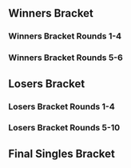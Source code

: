 {{DISPLAYTITLE:SoCal Colosseum #2: Singles Bracket}}{{SetGame|melee}}{{tabs static
|name1=Overview
|link1=SoCal Colosseum/2
|name2=Singles Bracket
|link2=SoCal Colosseum/2/Singles Bracket
|name3=Doubles Bracket
|link3=SoCal Colosseum/2/Doubles Bracket
|This=2
}}<br/>

==Winners Bracket==
===Winners Bracket Rounds 1-4===
{{128DEWBracketA
|column-width=150
<!--Round of 128-->
|r1m1p1=Lucky |r1m1p1flag=us |r1m1p1score={{win}} |r1m1win=1
|r1m1p2=Bye |r1m1p2flag= |r1m1p2score= 
|r1m2p1=Openzmindz |r1m2p1flag=us |r1m2p1score=0 |r1m2win=2
|r1m2p2=Zlazher |r1m2p2flag=fi |r1m2p2score=2 
|r1m3p1=V$ |r1m3p1flag= |r1m3p1score=2 |r1m3win=1
|r1m3p2=Boxes |r1m3p2flag=us |r1m3p2score=0 
|r1m4p1=Yung! |r1m4p1flag= |r1m4p1score=2 |r1m4win=1
|r1m4p2=Fractal |r1m4p2flag=us |r1m4p2score=0 
|r1m5p1=Zeo |r1m5p1flag=us |r1m5p1score={{win}} |r1m5win=1
|r1m5p2=Bye |r1m5p2flag= |r1m5p2score= 
|r1m6p1=C0XX |r1m6p1flag=us |r1m6p1score=2 |r1m6win=1
|r1m6p2=Slime |r1m6p2flag=us |r1m6p2score=0 
|r1m7p1=Devastation |r1m7p1flag=us |r1m7p1score=2 |r1m7win=1
|r1m7p2=Alex Metapod |r1m7p2flag=us |r1m7p2score=0 
|r1m8p1=Grandma's Cleavage |r1m8p1flag=us |r1m8p1score=2 |r1m8win=1
|r1m8p2=TDK |r1m8p2flag=us |r1m8p2score=1 
|r1m9p1=Darkatma |r1m9p1flag=us |r1m9p1score={{win}} |r1m9win=1
|r1m9p2=Bye |r1m9p2flag= |r1m9p2score= 
|r1m10p1=dankrooster |r1m10p1flag=us |r1m10p1score=DQ |r1m10win=2
|r1m10p2=LittleOne |r1m10p2flag=us |r1m10p2score={{win}} 
|r1m11p1=Manatee |r1m11p1flag=us |r1m11p1score=2 |r1m11win=1
|r1m11p2=Enkianz |r1m11p2flag=us |r1m11p2score=0 
|r1m12p1=Dilla |r1m12p1flag=us |r1m12p1score=2 |r1m12win=1
|r1m12p2=Creed |r1m12p2flag= |r1m12p2score=0 
|r1m13p1=Kira |r1m13p1flag=us |r1m13p1score={{win}} |r1m13win=1
|r1m13p2=Bye |r1m13p2flag= |r1m13p2score= 
|r1m14p1=Smish |r1m14p1flag=us |r1m14p1score=2 |r1m14win=1
|r1m14p2=n3z |r1m14p2flag= |r1m14p2score=1 
|r1m15p1=Tuxedo Mask |r1m15p1flag=us |r1m15p1score=2 |r1m15win=1
|r1m15p2=dankyou |r1m15p2flag=us |r1m15p2score=0 
|r1m16p1=Doomy |r1m16p1flag=us |r1m16p1score=2 |r1m16win=1
|r1m16p2=Tangle |r1m16p2flag=us |r1m16p2score=0 
|r1m17p1=HugS |r1m17p1flag=us |r1m17p1score={{win}} |r1m17win=1
|r1m17p2=Bye |r1m17p2flag= |r1m17p2score= 
|r1m18p1=T1s |r1m18p1flag=us |r1m18p1score=1 |r1m18win=2
|r1m18p2=Q |r1m18p2flag=us |r1m18p2score=2 
|r1m19p1=joejoe |r1m19p1flag=us |r1m19p1score=2 |r1m19win=1
|r1m19p2=SweetyJesus |r1m19p2flag=us |r1m19p2score=0 
|r1m20p1=Cesar |r1m20p1flag=us |r1m20p1score=2 |r1m20win=1
|r1m20p2=Trolley |r1m20p2flag=us |r1m20p2score=0 
|r1m21p1=LuigiKid |r1m21p1flag=us |r1m21p1score={{win}} |r1m21win=1
|r1m21p2=Bye |r1m21p2flag= |r1m21p2score= 
|r1m22p1=Alex Diaz |r1m22p1flag=us |r1m22p1score=2 |r1m22win=1
|r1m22p2=Prince Shipwreck |r1m22p2flag= |r1m22p2score=0 
|r1m23p1=Yeti |r1m23p1flag=us |r1m23p1score=2 |r1m23win=1
|r1m23p2=Banana |r1m23p2flag=us |r1m23p2score=0 
|r1m24p1=KayGee |r1m24p1flag=us |r1m24p1score={{win}} |r1m24win=1
|r1m24p2=Free Shampoo |r1m24p2flag= |r1m24p2score=DQ 
|r1m25p1=MikeHaze |r1m25p1flag=us |r1m25p1score={{win}} |r1m25win=1
|r1m25p2=Bye |r1m25p2flag= |r1m25p2score= 
|r1m26p1=Yink |r1m26p1flag=us |r1m26p1score=2 |r1m26win=1
|r1m26p2=Cakes |r1m26p2flag=us |r1m26p2score=0 
|r1m27p1=Neeco |r1m27p1flag=us |r1m27p1score=2 |r1m27win=1
|r1m27p2=ben-g |r1m27p2flag= |r1m27p2score=1 
|r1m28p1=Darkroom |r1m28p1flag=us |r1m28p1score=2 |r1m28win=1
|r1m28p2=Chairman Meow |r1m28p2flag=au |r1m28p2score=0 
|r1m29p1=mixx |r1m29p1flag=us |r1m29p1score={{win}} |r1m29win=1
|r1m29p2=Bye |r1m29p2flag= |r1m29p2score= 
|r1m30p1=Hidalgo |r1m30p1flag=us |r1m30p1score=2 |r1m30win=1
|r1m30p2=Homestar |r1m30p2flag=us |r1m30p2score=1 
|r1m31p1=Yoshi |r1m31p1flag=us |r1m31p1score={{win}} |r1m31win=1
|r1m31p2=coobs |r1m31p2flag=us |r1m31p2score=DQ 
|r1m32p1=billyboy48 |r1m32p1flag=us |r1m32p1score=2 |r1m32win=1
|r1m32p2=Zazu |r1m32p2flag=us |r1m32p2score=0 
|r1m33p1=S2J |r1m33p1flag=us |r1m33p1score={{win}} |r1m33win=1
|r1m33p2=Bye |r1m33p2flag= |r1m33p2score= 
|r1m34p1=Tonic |r1m34p1flag= |r1m34p1score=0 |r1m34win=2
|r1m34p2=Crispy |r1m34p2flag=us |r1m34p2score=2 
|r1m35p1=ThisSideDown |r1m35p1flag=us |r1m35p1score=2 |r1m35win=1
|r1m35p2=Shire |r1m35p2flag=us |r1m35p2score=0 
|r1m36p1=TravisT |r1m36p1flag=us |r1m36p1score=0 |r1m36win=2
|r1m36p2=Connorasada |r1m36p2flag=us |r1m36p2score=2 
|r1m37p1=null |r1m37p1flag=us |r1m37p1score={{win}} |r1m37win=1
|r1m37p2=Bye |r1m37p2flag= |r1m37p2score= 
|r1m38p1=Booty |r1m38p1flag=us |r1m38p1score=2 |r1m38win=1
|r1m38p2=Tamb |r1m38p2flag=us |r1m38p2score=0 
|r1m39p1=Mchi |r1m39p1flag=us |r1m39p1score=2 |r1m39win=1
|r1m39p2=Birdman |r1m39p2flag=us |r1m39p2score=0 
|r1m40p1=omlet |r1m40p1flag=us |r1m40p1score=2 |r1m40win=1
|r1m40p2=El Cancel |r1m40p2flag=us |r1m40p2score=0 
|r1m41p1=Squid |r1m41p1flag=us |r1m41p1score={{win}} |r1m41win=1
|r1m41p2=Bye |r1m41p2flag= |r1m41p2score= 
|r1m42p1=Oli |r1m42p1flag=au |r1m42p1score=1 |r1m42win=2
|r1m42p2=xenyx |r1m42p2flag=us |r1m42p2score=2 
|r1m43p1=Guluheend |r1m43p1flag=us |r1m43p1score=2 |r1m43win=1
|r1m43p2=ember- |r1m43p2flag=us |r1m43p2score=0 
|r1m44p1=Vavez |r1m44p1flag=us |r1m44p1score=2 |r1m44win=1
|r1m44p2=Fire |r1m44p2flag=us |r1m44p2score=0 
|r1m45p1=Jace |r1m45p1flag=us |r1m45p1score={{win}} |r1m45win=1
|r1m45p2=Bye |r1m45p2flag= |r1m45p2score= 
|r1m46p1=pog0 |r1m46p1flag=us |r1m46p1score=1 |r1m46win=2
|r1m46p2=Shmanky |r1m46p2flag= |r1m46p2score=2 
|r1m47p1=Sergio |r1m47p1flag=us |r1m47p1score=2 |r1m47win=1
|r1m47p2=Narwhal |r1m47p2flag=us |r1m47p2score=0 
|r1m48p1=Brodavid |r1m48p1flag=us |r1m48p1score=2 |r1m48win=1
|r1m48p2=Munch |r1m48p2flag=us |r1m48p2score=1 
|r1m49p1=n0ne |r1m49p1flag=ni |r1m49p1score={{win}} |r1m49win=1
|r1m49p2=Bye |r1m49p2flag= |r1m49p2score= 
|r1m50p1=Pulse |r1m50p1flag=us |r1m50p1score=0 |r1m50win=2
|r1m50p2=Breezy |r1m50p2flag=us |r1m50p2score=2 
|r1m51p1=Videowaffles |r1m51p1flag=us |r1m51p1score=2 |r1m51win=1
|r1m51p2=beta |r1m51p2flag=us |r1m51p2score=0 
|r1m52p1=Jago |r1m52p1flag=us |r1m52p1score=2 |r1m52win=1
|r1m52p2=Substitute |r1m52p2flag=us |r1m52p2score=0 
|r1m53p1=YAMS |r1m53p1flag= |r1m53p1score={{win}} |r1m53win=1
|r1m53p2=Bye |r1m53p2flag= |r1m53p2score= 
|r1m54p1=A-Dar |r1m54p1flag= |r1m54p1score=2 |r1m54win=1
|r1m54p2=Bounce |r1m54p2flag=us |r1m54p2score=0 
|r1m55p1=Peligro |r1m55p1flag=us |r1m55p1score=2 |r1m55win=1
|r1m55p2=1AR |r1m55p2flag=us |r1m55p2score=0 
|r1m56p1=Dandy |r1m56p1flag= |r1m56p1score=2 |r1m56win=1
|r1m56p2=Ruin |r1m56p2flag=us |r1m56p2score=0 
|r1m57p1=Chillindude |r1m57p1flag=us |r1m57p1score={{win}} |r1m57win=1
|r1m57p2=Bye |r1m57p2flag= |r1m57p2score= 
|r1m58p1=Yony |r1m58p1flag=us |r1m58p1score=2 |r1m58win=1
|r1m58p2=YungWaveDash |r1m58p2flag=us |r1m58p2score=0 
|r1m59p1=Hulka |r1m59p1flag=us |r1m59p1score=2 |r1m59win=1
|r1m59p2=Theo |r1m59p2flag= |r1m59p2score=0 
|r1m60p1=Ringler |r1m60p1flag=us |r1m60p1score={{win}} |r1m60win=1
|r1m60p2=HumanFry |r1m60p2flag=us |r1m60p2score=DQ 
|r1m61p1=Reno |r1m61p1flag=us |r1m61p1score={{win}} |r1m61win=1
|r1m61p2=Bye |r1m61p2flag= |r1m61p2score= 
|r1m62p1=JustKause |r1m62p1flag=us |r1m62p1score={{win}} |r1m62win=1
|r1m62p2=shadow |r1m62p2flag= |r1m62p2score=DQ 
|r1m63p1=CPU |r1m63p1flag=us |r1m63p1score=2 |r1m63win=1
|r1m63p2=G-Rat |r1m63p2flag= |r1m63p2score=0 
|r1m64p1=Kony |r1m64p1flag=us |r1m64p1score=2 |r1m64win=1
|r1m64p2=Shmid |r1m64p2flag=us |r1m64p2score=0 

<!--Round of 64-->
|r2m1p1=Lucky |r2m1p1flag=us |r2m1p1score=2 |r2m1win=1
|r2m1p2=Zlazher |r2m1p2flag=fi |r2m1p2score=1 
|r2m2p1=V$ |r2m2p1flag= |r2m2p1score=2 |r2m2win=1
|r2m2p2=Yung! |r2m2p2flag= |r2m2p2score=1 
|r2m3p1=Zeo |r2m3p1flag=us |r2m3p1score=2 |r2m3win=1
|r2m3p2=C0XX |r2m3p2flag=us |r2m3p2score=0 
|r2m4p1=Devastation |r2m4p1flag=us |r2m4p1score=2 |r2m4win=1
|r2m4p2=Grandma's Cleavage |r2m4p2flag=us |r2m4p2score=0 
|r2m5p1=Darkatma |r2m5p1flag=us |r2m5p1score=2 |r2m5win=1
|r2m5p2=LittleOne |r2m5p2flag=us |r2m5p2score=0 
|r2m6p1=Manatee |r2m6p1flag=us |r2m6p1score=2 |r2m6win=1
|r2m6p2=Dilla |r2m6p2flag=us |r2m6p2score=1 
|r2m7p1=Kira |r2m7p1flag=us |r2m7p1score=2 |r2m7win=1
|r2m7p2=Smish |r2m7p2flag=us |r2m7p2score=0 
|r2m8p1=Tuxedo Mask |r2m8p1flag=us |r2m8p1score=0 |r2m8win=2
|r2m8p2=Doomy |r2m8p2flag=us |r2m8p2score=2 
|r2m9p1=HugS |r2m9p1flag=us |r2m9p1score=2 |r2m9win=1
|r2m9p2=Q |r2m9p2flag=us |r2m9p2score=0 
|r2m10p1=joejoe |r2m10p1flag=us |r2m10p1score=2 |r2m10win=1
|r2m10p2=Cesar |r2m10p2flag=us |r2m10p2score=1 
|r2m11p1=LuigiKid |r2m11p1flag=us |r2m11p1score=2 |r2m11win=1
|r2m11p2=Alex Diaz |r2m11p2flag=us |r2m11p2score=0 
|r2m12p1=Yeti |r2m12p1flag=us |r2m12p1score=2 |r2m12win=1
|r2m12p2=KayGee |r2m12p2flag=us |r2m12p2score=0 
|r2m13p1=MikeHaze |r2m13p1flag=us |r2m13p1score=2 |r2m13win=1
|r2m13p2=Yink |r2m13p2flag=us |r2m13p2score=0 
|r2m14p1=Neeco |r2m14p1flag=us |r2m14p1score=2 |r2m14win=1
|r2m14p2=Darkroom |r2m14p2flag=us |r2m14p2score=0 
|r2m15p1=mixx |r2m15p1flag=us |r2m15p1score=2 |r2m15win=1
|r2m15p2=Hidalgo |r2m15p2flag=us |r2m15p2score=1 
|r2m16p1=Yoshi |r2m16p1flag=us |r2m16p1score=2 |r2m16win=1
|r2m16p2=billyboy48 |r2m16p2flag=us |r2m16p2score=1 
|r2m17p1=S2J |r2m17p1flag=us |r2m17p1score=2 |r2m17win=1
|r2m17p2=Crispy |r2m17p2flag=us |r2m17p2score=0 
|r2m18p1=ThisSideDown |r2m18p1flag=us |r2m18p1score=2 |r2m18win=1
|r2m18p2=Connorasada |r2m18p2flag=us |r2m18p2score=1 
|r2m19p1=null |r2m19p1flag=us |r2m19p1score=2 |r2m19win=1
|r2m19p2=Booty |r2m19p2flag=us |r2m19p2score=0 
|r2m20p1=Mchi |r2m20p1flag=us |r2m20p1score=2 |r2m20win=1
|r2m20p2=omlet |r2m20p2flag=us |r2m20p2score=0 
|r2m21p1=Squid |r2m21p1flag=us |r2m21p1score=2 |r2m21win=1
|r2m21p2=xenyx |r2m21p2flag=us |r2m21p2score=0 
|r2m22p1=Guluheend |r2m22p1flag=us |r2m22p1score=2 |r2m22win=1
|r2m22p2=Vavez |r2m22p2flag=us |r2m22p2score=0 
|r2m23p1=Jace |r2m23p1flag=us |r2m23p1score=2 |r2m23win=1
|r2m23p2=Shmanky |r2m23p2flag= |r2m23p2score=0 
|r2m24p1=Sergio |r2m24p1flag=us |r2m24p1score=2 |r2m24win=1
|r2m24p2=Brodavid |r2m24p2flag=us |r2m24p2score=1 
|r2m25p1=n0ne |r2m25p1flag=ni |r2m25p1score=2 |r2m25win=1
|r2m25p2=Breezy |r2m25p2flag=us |r2m25p2score=0 
|r2m26p1=Videowaffles |r2m26p1flag=us |r2m26p1score=1 |r2m26win=2
|r2m26p2=Jago |r2m26p2flag=us |r2m26p2score=2 
|r2m27p1=YAMS |r2m27p1flag= |r2m27p1score=2 |r2m27win=1
|r2m27p2=A-Dar |r2m27p2flag= |r2m27p2score=1 
|r2m28p1=Peligro |r2m28p1flag=us |r2m28p1score=2 |r2m28win=1
|r2m28p2=Dandy |r2m28p2flag= |r2m28p2score=0 
|r2m29p1=Chillindude |r2m29p1flag=us |r2m29p1score=2 |r2m29win=1
|r2m29p2=Yony |r2m29p2flag=us |r2m29p2score=0 
|r2m30p1=Hulka |r2m30p1flag=us |r2m30p1score=2 |r2m30win=1
|r2m30p2=Ringler |r2m30p2flag=us |r2m30p2score=0 
|r2m31p1=Reno |r2m31p1flag=us |r2m31p1score={{win}} |r2m31win=1
|r2m31p2=JustKause |r2m31p2flag=us |r2m31p2score=DQ 
|r2m32p1=CPU |r2m32p1flag=us |r2m32p1score=2 |r2m32win=1
|r2m32p2=Kony |r2m32p2flag=us |r2m32p2score=0 

<!--Round of 32-->
|r3m1p1=Lucky |r3m1p1flag=us |r3m1p1score=2 |r3m1win=1
|r3m1p2=V$ |r3m1p2flag= |r3m1p2score=1 
|r3m2p1=Zeo |r3m2p1flag=us |r3m2p1score=2 |r3m2win=1
|r3m2p2=Devastation |r3m2p2flag=us |r3m2p2score=0 
|r3m3p1=Darkatma |r3m3p1flag=us |r3m3p1score=2 |r3m3win=1
|r3m3p2=Manatee |r3m3p2flag=us |r3m3p2score=0 
|r3m4p1=Kira |r3m4p1flag=us |r3m4p1score=2 |r3m4win=1
|r3m4p2=Doomy |r3m4p2flag=us |r3m4p2score=0 
|r3m5p1=HugS |r3m5p1flag=us |r3m5p1score=2 |r3m5win=1
|r3m5p2=joejoe |r3m5p2flag=us |r3m5p2score=0 
|r3m6p1=LuigiKid |r3m6p1flag=us |r3m6p1score=1 |r3m6win=2
|r3m6p2=Yeti |r3m6p2flag=us |r3m6p2score=2 
|r3m7p1=MikeHaze |r3m7p1flag=us |r3m7p1score=2 |r3m7win=1
|r3m7p2=Neeco |r3m7p2flag=us |r3m7p2score=0 
|r3m8p1=mixx |r3m8p1flag=us |r3m8p1score=2 |r3m8win=1
|r3m8p2=Yoshi |r3m8p2flag=us |r3m8p2score=0 
|r3m9p1=S2J |r3m9p1flag=us |r3m9p1score=2 |r3m9win=1
|r3m9p2=ThisSideDown |r3m9p2flag=us |r3m9p2score=0 
|r3m10p1=null |r3m10p1flag=us |r3m10p1score=2 |r3m10win=1
|r3m10p2=Mchi |r3m10p2flag=us |r3m10p2score=1 
|r3m11p1=Squid |r3m11p1flag=us |r3m11p1score=2 |r3m11win=1
|r3m11p2=Guluheend |r3m11p2flag=us |r3m11p2score=0 
|r3m12p1=Jace |r3m12p1flag=us |r3m12p1score=2 |r3m12win=1
|r3m12p2=Sergio |r3m12p2flag=us |r3m12p2score=0 
|r3m13p1=n0ne |r3m13p1flag=ni |r3m13p1score=2 |r3m13win=1
|r3m13p2=Jago |r3m13p2flag=us |r3m13p2score=0 
|r3m14p1=YAMS |r3m14p1flag= |r3m14p1score=0 |r3m14win=2
|r3m14p2=Peligro |r3m14p2flag=us |r3m14p2score=2 
|r3m15p1=Chillindude |r3m15p1flag=us |r3m15p1score=2 |r3m15win=1
|r3m15p2=Hulka |r3m15p2flag=us |r3m15p2score=0 
|r3m16p1=Reno |r3m16p1flag=us |r3m16p1score=2 |r3m16win=1
|r3m16p2=CPU |r3m16p2flag=us |r3m16p2score=1 

<!--Round of 16-->
|r4m1p1=Lucky |r4m1p1flag=us |r4m1p1score=2 |r4m1win=1
|r4m1p2=Zeo |r4m1p2flag=us |r4m1p2score=0 
|r4m2p1=Darkatma |r4m2p1flag=us |r4m2p1score=2 |r4m2win=1
|r4m2p2=Kira |r4m2p2flag=us |r4m2p2score=1 
|r4m3p1=HugS |r4m3p1flag=us |r4m3p1score=2 |r4m3win=1
|r4m3p2=Yeti |r4m3p2flag=us |r4m3p2score=0 
|r4m4p1=MikeHaze |r4m4p1flag=us |r4m4p1score=2 |r4m4win=1
|r4m4p2=mixx |r4m4p2flag=us |r4m4p2score=0 
|r4m5p1=S2J |r4m5p1flag=us |r4m5p1score=2 |r4m5win=1
|r4m5p2=null |r4m5p2flag=us |r4m5p2score=0 
|r4m6p1=Squid |r4m6p1flag=us |r4m6p1score=2 |r4m6win=1
|r4m6p2=Jace |r4m6p2flag=us |r4m6p2score=0 
|r4m7p1=n0ne |r4m7p1flag=ni |r4m7p1score=2 |r4m7win=1
|r4m7p2=Peligro |r4m7p2flag=us |r4m7p2score=0 
|r4m8p1=Chillindude |r4m8p1flag=us |r4m8p1score=2 |r4m8win=1
|r4m8p2=Reno |r4m8p2flag=us |r4m8p2score=0 
}}
===Winners Bracket Rounds 5-6===
{{8DEWBracketA
|R1=Winners Round 5
|R2=Winners Round 6

<!--Round of 8-->
|r1m1p1=Lucky |r1m1p1flag=us |r1m1p1score=0 |r1m1win=2
|r1m1p2=Darkatma |r1m1p2flag=us |r1m1p2score=2
|r1m2p1=HugS |r1m2p1flag=us |r1m2p1score=0 |r1m2win=2
|r1m2p2=MikeHaze |r1m2p2flag=us |r1m2p2score=2
|r1m3p1=S2J |r1m3p1flag=us |r1m3p1score=2 |r1m3win=1
|r1m3p2=Squid |r1m3p2flag=us |r1m3p2score=1
|r1m4p1=n0ne |r1m4p1flag=ni |r1m4p1score=2 |r1m4win=1
|r1m4p2=Chillindude |r1m4p2flag=us |r1m4p2score=1

<!--Semifinal-->
|r2m1p1=Darkatma |r2m1p1flag=us |r2m1p1score=0 |r2m1win=2
|r2m1p2=MikeHaze |r2m1p2flag=us |r2m1p2score=3
|r2m2p1=S2J |r2m2p1flag=us |r2m2p1score=2 |r2m2win=2
|r2m2p2=n0ne |r2m2p2flag=ni |r2m2p2score=3
}}
==Losers Bracket==
===Losers Bracket Rounds 1-4===
{{128DELBracketSmwA
|tourneylink=SoCal Colosseum/2
|tourneyname=SoCal Colosseum #2
|l1placement=97-128
|l2placement=65-96
|l3placement=49-64
|l4placement=33-48

<!--Round 1-->
|l1m1p1=Zazu |l1m1p1flag=us |l1m1p1score={{win}} 
|l1m1p2=coobs |l1m1p2flag=us |l1m1p2score=DQ 
|l1m1win=1
|l1m2p1=Homestar |l1m2p1flag=us |l1m2p1score={{win}} 
|l1m2p2=Bye |l1m2p2flag= |l1m2p2score= 
|l1m2win=1
|l1m3p1=Chairman Meow |l1m3p1flag=au |l1m3p1score=0 
|l1m3p2=ben-g |l1m3p2flag= |l1m3p2score=2 
|l1m3win=2
|l1m4p1=Cakes |l1m4p1flag=us |l1m4p1score={{win}} 
|l1m4p2=Bye |l1m4p2flag= |l1m4p2score= 
|l1m4win=1
|l1m5p1=Free Shampoo |l1m5p1flag= |l1m5p1score=DQ 
|l1m5p2=Banana |l1m5p2flag=us |l1m5p2score={{win}} 
|l1m5win=2
|l1m6p1=Prince Shipwreck |l1m6p1flag= |l1m6p1score={{win}} 
|l1m6p2=Bye |l1m6p2flag= |l1m6p2score= 
|l1m6win=1
|l1m7p1=Trolley |l1m7p1flag=us |l1m7p1score=2 
|l1m7p2=SweetyJesus |l1m7p2flag=us |l1m7p2score=1 
|l1m7win=1
|l1m8p1=T1s |l1m8p1flag=us |l1m8p1score={{win}} 
|l1m8p2=Bye |l1m8p2flag= |l1m8p2score= 
|l1m8win=1
|l1m9p1=Tangle |l1m9p1flag=us |l1m9p1score=2 
|l1m9p2=dankyou |l1m9p2flag=us |l1m9p2score=0 
|l1m9win=1
|l1m10p1=n3z |l1m10p1flag= |l1m10p1score={{win}} 
|l1m10p2=Bye |l1m10p2flag= |l1m10p2score= 
|l1m10win=1
|l1m11p1=Creed |l1m11p1flag= |l1m11p1score=2 
|l1m11p2=Enkianz |l1m11p2flag=us |l1m11p2score=0 
|l1m11win=1
|l1m12p1=dankrooster |l1m12p1flag=us |l1m12p1score={{win}} 
|l1m12p2=Bye |l1m12p2flag= |l1m12p2score= 
|l1m12win=1
|l1m13p1=TDK |l1m13p1flag=us |l1m13p1score=2 
|l1m13p2=Alex Metapod |l1m13p2flag=us |l1m13p2score=1 
|l1m13win=1
|l1m14p1=Slime |l1m14p1flag=us |l1m14p1score={{win}} 
|l1m14p2=Bye |l1m14p2flag= |l1m14p2score= 
|l1m14win=1
|l1m15p1=Fractal |l1m15p1flag=us |l1m15p1score=0 
|l1m15p2=Boxes |l1m15p2flag=us |l1m15p2score=2 
|l1m15win=2
|l1m16p1=Openzmindz |l1m16p1flag=us |l1m16p1score={{win}} 
|l1m16p2=Bye |l1m16p2flag= |l1m16p2score= 
|l1m16win=1
|l1m17p1=Shmid |l1m17p1flag=us |l1m17p1score={{win}} 
|l1m17p2=G-Rat |l1m17p2flag= |l1m17p2score=DQ 
|l1m17win=1
|l1m18p1=shadow |l1m18p1flag= |l1m18p1score={{win}} 
|l1m18p2=Bye |l1m18p2flag= |l1m18p2score= 
|l1m18win=1
|l1m19p1=HumanFry |l1m19p1flag=us |l1m19p1score=DQ 
|l1m19p2=Theo |l1m19p2flag= |l1m19p2score={{win}} 
|l1m19win=2
|l1m20p1=YungWaveDash |l1m20p1flag=us |l1m20p1score={{win}} 
|l1m20p2=Bye |l1m20p2flag= |l1m20p2score= 
|l1m20win=1
|l1m21p1=Ruin |l1m21p1flag=us |l1m21p1score=2 
|l1m21p2=1AR |l1m21p2flag=us |l1m21p2score=0 
|l1m21win=1
|l1m22p1=Bounce |l1m22p1flag=us |l1m22p1score={{win}} 
|l1m22p2=Bye |l1m22p2flag= |l1m22p2score= 
|l1m22win=1
|l1m23p1=Substitute |l1m23p1flag=us |l1m23p1score=1 
|l1m23p2=beta |l1m23p2flag=us |l1m23p2score=2 
|l1m23win=2
|l1m24p1=Pulse |l1m24p1flag=us |l1m24p1score={{win}} 
|l1m24p2=Bye |l1m24p2flag= |l1m24p2score= 
|l1m24win=1
|l1m25p1=Munch |l1m25p1flag=us |l1m25p1score=2 
|l1m25p2=Narwhal |l1m25p2flag=us |l1m25p2score=0 
|l1m25win=1
|l1m26p1=pog0 |l1m26p1flag=us |l1m26p1score={{win}} 
|l1m26p2=Bye |l1m26p2flag= |l1m26p2score= 
|l1m26win=1
|l1m27p1=Fire |l1m27p1flag=us |l1m27p1score=2 
|l1m27p2=ember- |l1m27p2flag=us |l1m27p2score=1 
|l1m27win=1
|l1m28p1=Oli |l1m28p1flag=au |l1m28p1score={{win}} 
|l1m28p2=Bye |l1m28p2flag= |l1m28p2score= 
|l1m28win=1
|l1m29p1=El Cancel |l1m29p1flag=us |l1m29p1score=0 
|l1m29p2=Birdman |l1m29p2flag=us |l1m29p2score=2 
|l1m29win=2
|l1m30p1=Tamb |l1m30p1flag=us |l1m30p1score={{win}} 
|l1m30p2=Bye |l1m30p2flag= |l1m30p2score= 
|l1m30win=1
|l1m31p1=TravisT |l1m31p1flag=us |l1m31p1score=2 
|l1m31p2=Shire |l1m31p2flag=us |l1m31p2score=0 
|l1m31win=1
|l1m32p1=Tonic |l1m32p1flag= |l1m32p1score={{win}} 
|l1m32p2=Bye |l1m32p2flag= |l1m32p2score= 
|l1m32win=1

<!--Round 2-->
|l2m1p1=Crispy |l2m1p1flag=us |l2m1p1score=2 
|l2m1p2=Zazu |l2m1p2flag=us |l2m1p2score=1 
|l2m1win=1
|l2m2p1=Connorasada |l2m2p1flag=us |l2m2p1score=1 
|l2m2p2=Homestar |l2m2p2flag=us |l2m2p2score=2 
|l2m2win=2
|l2m3p1=Booty |l2m3p1flag=us |l2m3p1score={{win}} 
|l2m3p2=ben-g |l2m3p2flag= |l2m3p2score=DQ 
|l2m3win=1
|l2m4p1=omlet |l2m4p1flag=us |l2m4p1score=2 
|l2m4p2=Cakes |l2m4p2flag=us |l2m4p2score=0 
|l2m4win=1
|l2m5p1=xenyx |l2m5p1flag=us |l2m5p1score=2 
|l2m5p2=Banana |l2m5p2flag=us |l2m5p2score=0 
|l2m5win=1
|l2m6p1=Vavez |l2m6p1flag=us |l2m6p1score=2 
|l2m6p2=Prince Shipwreck |l2m6p2flag= |l2m6p2score=0 
|l2m6win=1
|l2m7p1=Shmanky |l2m7p1flag= |l2m7p1score=2 
|l2m7p2=Trolley |l2m7p2flag=us |l2m7p2score=1 
|l2m7win=1
|l2m8p1=Brodavid |l2m8p1flag=us |l2m8p1score=2 
|l2m8p2=T1s |l2m8p2flag=us |l2m8p2score=1 
|l2m8win=1
|l2m9p1=Breezy |l2m9p1flag=us |l2m9p1score=2 
|l2m9p2=Tangle |l2m9p2flag=us |l2m9p2score=0 
|l2m9win=1
|l2m10p1=Videowaffles |l2m10p1flag=us |l2m10p1score={{win}} 
|l2m10p2=n3z |l2m10p2flag= |l2m10p2score=DQ 
|l2m10win=1
|l2m11p1=A-Dar |l2m11p1flag= |l2m11p1score={{win}} 
|l2m11p2=Creed |l2m11p2flag= |l2m11p2score=DQ 
|l2m11win=1
|l2m12p1=Dandy |l2m12p1flag= |l2m12p1score=0 
|l2m12p2=dankrooster |l2m12p2flag=us |l2m12p2score=2 
|l2m12win=2
|l2m13p1=Yony |l2m13p1flag=us |l2m13p1score=2 
|l2m13p2=TDK |l2m13p2flag=us |l2m13p2score=1 
|l2m13win=1
|l2m14p1=Ringler |l2m14p1flag=us |l2m14p1score=1 
|l2m14p2=Slime |l2m14p2flag=us |l2m14p2score=2 
|l2m14win=2
|l2m15p1=JustKause |l2m15p1flag=us |l2m15p1score=2 
|l2m15p2=Boxes |l2m15p2flag=us |l2m15p2score=0 
|l2m15win=1
|l2m16p1=Kony |l2m16p1flag=us |l2m16p1score=2 
|l2m16p2=Openzmindz |l2m16p2flag=us |l2m16p2score=0 
|l2m16win=1
|l2m17p1=Zlazher |l2m17p1flag=fi |l2m17p1score=2 
|l2m17p2=Shmid |l2m17p2flag=us |l2m17p2score=0 
|l2m17win=1
|l2m18p1=Yung! |l2m18p1flag= |l2m18p1score=2 
|l2m18p2=shadow |l2m18p2flag= |l2m18p2score=1 
|l2m18win=1
|l2m19p1=C0XX |l2m19p1flag=us |l2m19p1score=2 
|l2m19p2=Theo |l2m19p2flag= |l2m19p2score=0 
|l2m19win=1
|l2m20p1=Grandma's Cleavage |l2m20p1flag=us |l2m20p1score=2 
|l2m20p2=YungWaveDash |l2m20p2flag=us |l2m20p2score=0 
|l2m20win=1
|l2m21p1=LittleOne |l2m21p1flag=us |l2m21p1score=2 
|l2m21p2=Ruin |l2m21p2flag=us |l2m21p2score=0 
|l2m21win=1
|l2m22p1=Dilla |l2m22p1flag=us |l2m22p1score=2 
|l2m22p2=Bounce |l2m22p2flag=us |l2m22p2score=0 
|l2m22win=1
|l2m23p1=Smish |l2m23p1flag=us |l2m23p1score=2 
|l2m23p2=beta |l2m23p2flag=us |l2m23p2score=0 
|l2m23win=1
|l2m24p1=Tuxedo Mask |l2m24p1flag=us |l2m24p1score=2 
|l2m24p2=Pulse |l2m24p2flag=us |l2m24p2score=0 
|l2m24win=1
|l2m25p1=Q |l2m25p1flag=us |l2m25p1score=0 
|l2m25p2=Munch |l2m25p2flag=us |l2m25p2score=2 
|l2m25win=2
|l2m26p1=Cesar |l2m26p1flag=us |l2m26p1score=2 
|l2m26p2=pog0 |l2m26p2flag=us |l2m26p2score=0 
|l2m26win=1
|l2m27p1=Alex Diaz |l2m27p1flag=us |l2m27p1score=2 
|l2m27p2=Fire |l2m27p2flag=us |l2m27p2score=1 
|l2m27win=1
|l2m28p1=KayGee |l2m28p1flag=us |l2m28p1score=0 
|l2m28p2=Oli |l2m28p2flag=au |l2m28p2score=2 
|l2m28win=2
|l2m29p1=Yink |l2m29p1flag=us |l2m29p1score=2 
|l2m29p2=Birdman |l2m29p2flag=us |l2m29p2score=1 
|l2m29win=1
|l2m30p1=Darkroom |l2m30p1flag=us |l2m30p1score=2 
|l2m30p2=Tamb |l2m30p2flag=us |l2m30p2score=0 
|l2m30win=1
|l2m31p1=Hidalgo |l2m31p1flag=us |l2m31p1score=2 
|l2m31p2=TravisT |l2m31p2flag=us |l2m31p2score=0 
|l2m31win=1
|l2m32p1=billyboy48 |l2m32p1flag=us |l2m32p1score=2 
|l2m32p2=Tonic |l2m32p2flag= |l2m32p2score=1 
|l2m32win=1

<!--Round 3-->
|l3m1p1=Crispy |l3m1p1flag=us |l3m1p1score=2 
|l3m1p2=Homestar |l3m1p2flag=us |l3m1p2score=0 
|l3m1win=1
|l3m2p1=Booty |l3m2p1flag=us |l3m2p1score=0 
|l3m2p2=omlet |l3m2p2flag=us |l3m2p2score=2 
|l3m2win=2
|l3m3p1=xenyx |l3m3p1flag=us |l3m3p1score=0 
|l3m3p2=Vavez |l3m3p2flag=us |l3m3p2score=2 
|l3m3win=2
|l3m4p1=Shmanky |l3m4p1flag= |l3m4p1score=0 
|l3m4p2=Brodavid |l3m4p2flag=us |l3m4p2score=2 
|l3m4win=2
|l3m5p1=Breezy |l3m5p1flag=us |l3m5p1score=1 
|l3m5p2=Videowaffles |l3m5p2flag=us |l3m5p2score=2 
|l3m5win=2
|l3m6p1=A-Dar |l3m6p1flag= |l3m6p1score=1 
|l3m6p2=dankrooster |l3m6p2flag=us |l3m6p2score=2 
|l3m6win=2
|l3m7p1=Yony |l3m7p1flag=us |l3m7p1score=2 
|l3m7p2=Slime |l3m7p2flag=us |l3m7p2score=0 
|l3m7win=1
|l3m8p1=JustKause |l3m8p1flag=us |l3m8p1score=1 
|l3m8p2=Kony |l3m8p2flag=us |l3m8p2score=2 
|l3m8win=2
|l3m9p1=Zlazher |l3m9p1flag=fi |l3m9p1score=DQ 
|l3m9p2=Yung! |l3m9p2flag= |l3m9p2score={{win}} 
|l3m9win=2
|l3m10p1=C0XX |l3m10p1flag=us |l3m10p1score=1 
|l3m10p2=Grandma's Cleavage |l3m10p2flag=us |l3m10p2score=2 
|l3m10win=2
|l3m11p1=LittleOne |l3m11p1flag=us |l3m11p1score=2 
|l3m11p2=Dilla |l3m11p2flag=us |l3m11p2score=1 
|l3m11win=1
|l3m12p1=Smish |l3m12p1flag=us |l3m12p1score=2 
|l3m12p2=Tuxedo Mask |l3m12p2flag=us |l3m12p2score=1 
|l3m12win=1
|l3m13p1=Munch |l3m13p1flag=us |l3m13p1score=0 
|l3m13p2=Cesar |l3m13p2flag=us |l3m13p2score=2 
|l3m13win=2
|l3m14p1=Alex Diaz |l3m14p1flag=us |l3m14p1score=1 
|l3m14p2=Oli |l3m14p2flag=au |l3m14p2score=2 
|l3m14win=2
|l3m15p1=Yink |l3m15p1flag=us |l3m15p1score=0 
|l3m15p2=Darkroom |l3m15p2flag=us |l3m15p2score=2 
|l3m15win=2
|l3m16p1=Hidalgo |l3m16p1flag=us |l3m16p1score=2 
|l3m16p2=billyboy48 |l3m16p2flag=us |l3m16p2score=0 
|l3m16win=1

<!--Round 4-->
|l4m1p1=V$ |l4m1p1flag= |l4m1p1score=0 
|l4m1p2=Crispy |l4m1p2flag=us |l4m1p2score=2 
|l4m1win=2
|l4m2p1=Devastation |l4m2p1flag=us |l4m2p1score=2 
|l4m2p2=omlet |l4m2p2flag=us |l4m2p2score=0 
|l4m2win=1
|l4m3p1=Manatee |l4m3p1flag=us |l4m3p1score=1 
|l4m3p2=Vavez |l4m3p2flag=us |l4m3p2score=2 
|l4m3win=2
|l4m4p1=Doomy |l4m4p1flag=us |l4m4p1score=2 
|l4m4p2=Brodavid |l4m4p2flag=us |l4m4p2score=0 
|l4m4win=1
|l4m5p1=joejoe |l4m5p1flag=us |l4m5p1score=2 
|l4m5p2=Videowaffles |l4m5p2flag=us |l4m5p2score=1 
|l4m5win=1
|l4m6p1=LuigiKid |l4m6p1flag=us |l4m6p1score=2 
|l4m6p2=dankrooster |l4m6p2flag=us |l4m6p2score=0 
|l4m6win=1
|l4m7p1=Neeco |l4m7p1flag=us |l4m7p1score=2 
|l4m7p2=Yony |l4m7p2flag=us |l4m7p2score=1 
|l4m7win=1
|l4m8p1=Yoshi |l4m8p1flag=us |l4m8p1score=2 
|l4m8p2=Kony |l4m8p2flag=us |l4m8p2score=1 
|l4m8win=1
|l4m9p1=ThisSideDown |l4m9p1flag=us |l4m9p1score=1 
|l4m9p2=Yung! |l4m9p2flag= |l4m9p2score=2 
|l4m9win=2
|l4m10p1=Mchi |l4m10p1flag=us |l4m10p1score=2 
|l4m10p2=Grandma's Cleavage |l4m10p2flag=us |l4m10p2score=0 
|l4m10win=1
|l4m11p1=Guluheend |l4m11p1flag=us |l4m11p1score=2 
|l4m11p2=LittleOne |l4m11p2flag=us |l4m11p2score=0 
|l4m11win=1
|l4m12p1=Sergio |l4m12p1flag=us |l4m12p1score=2 
|l4m12p2=Smish |l4m12p2flag=us |l4m12p2score=0 
|l4m12win=1
|l4m13p1=Jago |l4m13p1flag=us |l4m13p1score=2 
|l4m13p2=Cesar |l4m13p2flag=us |l4m13p2score=0 
|l4m13win=1
|l4m14p1=YAMS |l4m14p1flag= |l4m14p1score=2 
|l4m14p2=Oli |l4m14p2flag=au |l4m14p2score=1 
|l4m14win=1
|l4m15p1=Hulka |l4m15p1flag=us |l4m15p1score=0 
|l4m15p2=Darkroom |l4m15p2flag=us |l4m15p2score=2 
|l4m15win=2
|l4m16p1=CPU |l4m16p1flag=us |l4m16p1score=2 
|l4m16p2=Hidalgo |l4m16p2flag=us |l4m16p2score=1 
|l4m16win=1
}}
===Losers Bracket Rounds 5-10===
{{32DELBracketSmwA
|tourneylink=SoCal Colosseum/2
|tourneyname=SoCal Colosseum #2
|l1placement=25-32
|l2placement=17-24
|l3placement=13-16
|l4placement=9-12
|l5placement=7-8
|l6placement=5-6
|L1=Losers Round 5
|L2=Losers Round 6
|L3=Losers Round 7
|L4=Losers Round 8
|L5=Losers Round 9
|L6=Losers Round 10

<!--Round 5-->
|l1m1p1=Crispy |l1m1p1flag=us |l1m1p1score=0 
|l1m1p2=Devastation |l1m1p2flag=us |l1m1p2score=2 
|l1m1win=2
|l1m2p1=Vavez |l1m2p1flag=us |l1m2p1score=2 
|l1m2p2=Doomy |l1m2p2flag=us |l1m2p2score=0 
|l1m2win=1
|l1m3p1=joejoe |l1m3p1flag=us |l1m3p1score=0 
|l1m3p2=LuigiKid |l1m3p2flag=us |l1m3p2score=2 
|l1m3win=2
|l1m4p1=Neeco |l1m4p1flag=us |l1m4p1score=1 
|l1m4p2=Yoshi |l1m4p2flag=us |l1m4p2score=2 
|l1m4win=2
|l1m5p1=Yung! |l1m5p1flag= |l1m5p1score=0 
|l1m5p2=Mchi |l1m5p2flag=us |l1m5p2score=2 
|l1m5win=2
|l1m6p1=Guluheend |l1m6p1flag=us |l1m6p1score=2 
|l1m6p2=Sergio |l1m6p2flag=us |l1m6p2score=0 
|l1m6win=1
|l1m7p1=Jago |l1m7p1flag=us |l1m7p1score=2 
|l1m7p2=YAMS |l1m7p2flag= |l1m7p2score=0 
|l1m7win=1
|l1m8p1=Darkroom |l1m8p1flag=us |l1m8p1score=1 
|l1m8p2=CPU |l1m8p2flag=us |l1m8p2score=2 
|l1m8win=2

<!--Round 6-->
|l2m1p1=Reno |l2m1p1flag=us |l2m1p1score=2 
|l2m1p2=Devastation |l2m1p2flag=us |l2m1p2score=1 
|l2m1win=1
|l2m2p1=Peligro |l2m2p1flag=us |l2m2p1score=2 
|l2m2p2=Vavez |l2m2p2flag=us |l2m2p2score=0 
|l2m2win=1
|l2m3p1=Jace |l2m3p1flag=us |l2m3p1score=2 
|l2m3p2=LuigiKid |l2m3p2flag=us |l2m3p2score=0 
|l2m3win=1
|l2m4p1=null |l2m4p1flag=us |l2m4p1score=0 
|l2m4p2=Yoshi |l2m4p2flag=us |l2m4p2score=2 
|l2m4win=2
|l2m5p1=mixx |l2m5p1flag=us |l2m5p1score=2 
|l2m5p2=Mchi |l2m5p2flag=us |l2m5p2score=0 
|l2m5win=1
|l2m6p1=Yeti |l2m6p1flag=us |l2m6p1score=2 
|l2m6p2=Guluheend |l2m6p2flag=us |l2m6p2score=1 
|l2m6win=1
|l2m7p1=Kira |l2m7p1flag=us |l2m7p1score=2 
|l2m7p2=Jago |l2m7p2flag=us |l2m7p2score=0 
|l2m7win=1
|l2m8p1=Zeo |l2m8p1flag=us |l2m8p1score=2 
|l2m8p2=CPU |l2m8p2flag=us |l2m8p2score=0 
|l2m8win=1

<!--Round 7-->
|l3m1p1=Reno |l3m1p1flag=us |l3m1p1score=2 
|l3m1p2=Peligro |l3m1p2flag=us |l3m1p2score=0 
|l3m1win=1
|l3m2p1=Jace |l3m2p1flag=us |l3m2p1score=0 
|l3m2p2=Yoshi |l3m2p2flag=us |l3m2p2score=2 
|l3m2win=2
|l3m3p1=mixx |l3m3p1flag=us |l3m3p1score=1 
|l3m3p2=Yeti |l3m3p2flag=us |l3m3p2score=2 
|l3m3win=2
|l3m4p1=Kira |l3m4p1flag=us |l3m4p1score=2 
|l3m4p2=Zeo |l3m4p2flag=us |l3m4p2score=1 
|l3m4win=1

<!--Round 8-->
|l4m1p1=HugS |l4m1p1flag=us |l4m1p1score=0 
|l4m1p2=Reno |l4m1p2flag=us |l4m1p2score=2 
|l4m1win=2
|l4m2p1=Lucky |l4m2p1flag=us |l4m2p1score=2 
|l4m2p2=Yoshi |l4m2p2flag=us |l4m2p2score=0 
|l4m2win=1
|l4m3p1=Chillindude |l4m3p1flag=us |l4m3p1score=2 
|l4m3p2=Yeti |l4m3p2flag=us |l4m3p2score=0 
|l4m3win=1
|l4m4p1=Squid |l4m4p1flag=us |l4m4p1score=0 
|l4m4p2=Kira |l4m4p2flag=us |l4m4p2score=2 
|l4m4win=2

<!--Round 9-->
|l5m1p1=Reno |l5m1p1flag=us |l5m1p1score=0 
|l5m1p2=Lucky |l5m1p2flag=us |l5m1p2score=3 
|l5m1win=2
|l5m2p1=Chillindude |l5m2p1flag=us |l5m2p1score=3 
|l5m2p2=Kira |l5m2p2flag=us |l5m2p2score=0 
|l5m2win=1

<!--Round 10-->
|l6m1p1=S2J |l6m1p1flag=us |l6m1p1score=3 
|l6m1p2=Lucky |l6m1p2flag=us |l6m1p2score=1 
|l6m1win=1
|l6m2p1=Darkatma |l6m2p1flag=us |l6m2p1score=2 
|l6m2p2=Chillindude |l6m2p2flag=us |l6m2p2score=3 
|l6m2win=2
}}
<onlyinclude>
==Final Singles Bracket==
{{DEFinalSmwBracket
|tourneylink=SoCal Colosseum/2
|tourneyname=SoCal Colosseum #2
|l1placement=4
|r2placement=3
|r3loserplacement=2
|r3winnerplacement=1
|export_score=true

<!-- FROM WINNERS -->
|r1m1p1=MikeHaze |r1m1p1flag=us |r1m1p1score=2
|r1m1p2=n0ne |r1m1p2flag=ni |r1m1p2score=3
|r1m1win=2

<!-- FROM LOSERS -->
|l1m1p1=S2J |l1m1p1flag=us |l1m1p1score=3
|l1m1p2=Chillindude |l1m1p2flag=us |l1m1p2score=1
|l1m1win=1

<!-- LOSERS FINALS -->
|r2m1p1=MikeHaze |r2m1p1flag=us |r2m1p1score=1
|r2m1p2=S2J |r2m1p2flag=us |r2m1p2score=3
|r2m1win=2

<!-- GRAND FINALS -->
|r3m1p1=n0ne |r3m1p1flag=ni |r3m1p1score=2 |r3m2p1score=3
|r3m1p2=S2J |r3m1p2flag=us |r3m1p2score=3 |r3m2p2score=0
|r3m1win=1
}}
</onlyinclude>

